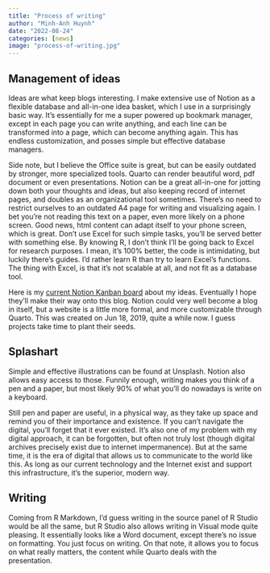 ```yaml
---
title: "Process of writing"
author: "Minh-Anh Huynh"
date: "2022-08-24"
categories: [news]
image: "process-of-writing.jpg"
---
```


## Management of ideas

Ideas are what keep blogs interesting.
I make extensive use of Notion as a flexible database and all-in-one idea basket, which I use in a surprisingly basic way.
It's essentially for me a super powered up bookmark manager, except in each page you can write anything, and each line can be transformed into a page, which can become anything again.
This has endless customization, and posses simple but effective database managers.

Side note, but I believe the Office suite is great, but can be easily outdated by stronger, more specialized tools.
Quarto can render beautiful word, pdf document or even presentations.
Notion can be a great all-in-one for jotting down both your thoughts and ideas, but also keeping record of internet pages, and doubles as an organizational tool sometimes.
There's no need to restrict ourselves to an outdated A4 page for writing and visualizing again.
I bet you're not reading this text on a paper, even more likely on a phone screen.
Good news, html content can adapt itself to your phone screen, which is great.
Don't use Excel for such simple tasks, you'll be served better with something else.
By knowing R, I don't think I'll be going back to Excel for research purposes.
I mean, it's 100% better, the code is intimidating, but luckily there's guides.
I'd rather learn R than try to learn Excel's functions.
The thing with Excel, is that it's not scalable at all, and not fit as a database tool.

Here is my [current Notion Kanban board](https://sophosventum.notion.site/ef1d40c9987c49c1a87d30bcbac854c8?v=6e2a9f5bdc64488cbaaa09b415280560) about my ideas.
Eventually I hope they'll make their way onto this blog.
Notion could very well become a blog in itself, but a website is a little more formal, and more customizable through Quarto.
This was created on Jun 18, 2019, quite a while now.
I guess projects take time to plant their seeds.

## Splashart

Simple and effective illustrations can be found at Unsplash.
Notion also allows easy access to those.
Funnily enough, writing makes you think of a pen and a paper, but most likely 90% of what you'll do nowadays is write on a keyboard.

Still pen and paper are useful, in a physical way, as they take up space and remind you of their importance and existence.
If you can't navigate the digital, you'll forget that it ever existed.
It's also one of my problem with my digital approach, it can be forgotten, but often not truly lost (though digital archives precisely exist due to internet impermanence).
But at the same time, it is the era of digital that allows us to communicate to the world like this.
As long as our current technology and the Internet exist and support this infrastructure, it's the superior, modern way.

## Writing

Coming from R Markdown, I'd guess writing in the source panel of R Studio would be all the same, but R Studio also allows writing in Visual mode quite pleasing.
It essentially looks like a Word document, except there's no issue on formatting.
You just focus on writing.
On that note, it allows you to focus on what really matters, the content while Quarto deals with the presentation.
